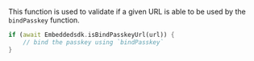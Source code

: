 This function is used to validate if a given URL is able to be used by the `bindPasskey` function.

```dart
if (await Embeddedsdk.isBindPasskeyUrl(url)) {
    // bind the passkey using `bindPasskey`
}
```
